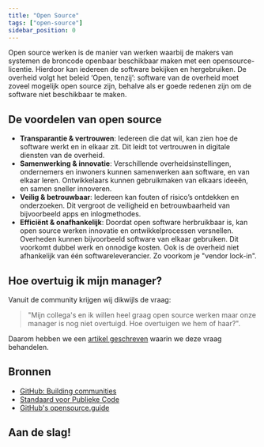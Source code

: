 ```yaml
---
title: "Open Source"
tags: ["open-source"]
sidebar_position: 0
---
```



Open source werken is de manier van werken waarbij de makers van systemen de
broncode openbaar beschikbaar maken met een opensource-licentie. Hierdoor kan
iedereen de software bekijken en hergebruiken. De overheid volgt het beleid
‘Open, tenzij’: software van de overheid moet zoveel mogelijk open source zijn,
behalve als er goede redenen zijn om de software niet beschikbaar te maken.

## De voordelen van open source

- **Transparantie & vertrouwen**: Iedereen die dat wil, kan zien hoe de software
  werkt en in elkaar zit. Dit leidt tot vertrouwen in digitale diensten van de
  overheid.
- **Samenwerking & innovatie**: Verschillende overheidsinstellingen, ondernemers
  en inwoners kunnen samenwerken aan software, en van elkaar leren.
  Ontwikkelaars kunnen gebruikmaken van elkaars ideeën, en samen sneller
  innoveren.
- **Veilig & betrouwbaar**: Iedereen kan fouten of risico’s ontdekken en
  onderzoeken. Dit vergroot de veiligheid en betrouwbaarheid van bijvoorbeeld
  apps en inlogmethodes.
- **Efficiënt & onafhankelijk**: Doordat open software herbruikbaar is, kan open
  source werken innovatie en ontwikkelprocessen versnellen. Overheden kunnen
  bijvoorbeeld software van elkaar gebruiken. Dit voorkomt dubbel werk en
  onnodige kosten. Ook is de overheid niet afhankelijk van één
  softwareleverancier. Zo voorkom je "vendor lock-in".

## Hoe overtuig ik mijn manager?

Vanuit de community krijgen wij dikwijls de vraag:

> "Mijn collega's en ik willen heel graag open source werken maar onze manager
> is nog niet overtuigd. Hoe overtuigen we hem of haar?".

Daarom hebben we een
[artikel geschreven](/blog/2025/03/17/hoe-overtuig-ik-mijn-manager) waarin we
deze vraag behandelen.

## Bronnen

- [GitHub: Building communities](https://docs.github.com/en/communities)
- [Standaard voor Publieke Code](https://standaardvoorpubliekecode.nl/)
- [GitHub's opensource.guide](https://opensource.guide/)

## Aan de slag!

<Grid>
  <Card
    appearance="default"
    description="Voeg een publiccode.yml toe aan je project zodat je project vindbaar is en het inzichtelijk is wat je project precies doet."
    heading="Voeg een publiccode.yml toe"
    href="./standaarden/publiccode-yml"
    linkLabel="Meer over publiccode.yml"
  />

  <Card
    appearance="default"
    description="Voeg een licentie toe zodat je vaststelt wat de voorwaarden voor hergebruik zijn."
    heading="Voeg een licentie toe"
    href="./tutorials/open-source-software-licenties"
    linkLabel="Licentie kiezen"
  />
</Grid>

<br />
<br />
